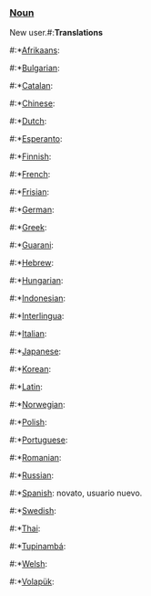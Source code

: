 ===[[Noun]]===
New user.#:'''Translations'''
#:*[[Afrikaans]]: 
#:*[[Bulgarian]]: 
#:*[[Catalan]]: 
#:*[[Chinese]]:
#:*[[Dutch]]: 
#:*[[Esperanto]]:
#:*[[Finnish]]: 
#:*[[French]]: 
#:*[[Frisian]]:
#:*[[German]]: 
#:*[[Greek]]: 
#:*[[Guarani]]:
#:*[[Hebrew]]: 
#:*[[Hungarian]]:
#:*[[Indonesian]]:
#:*[[Interlingua]]:
#:*[[Italian]]:
#:*[[Japanese]]:
#:*[[Korean]]:
#:*[[Latin]]: 
#:*[[Norwegian]]:
#:*[[Polish]]:
#:*[[Portuguese]]:
#:*[[Romanian]]:
#:*[[Russian]]:
#:*[[Spanish]]: novato, usuario nuevo.
#:*[[Swedish]]:
#:*[[Thai]]:
#:*[[Tupinambá]]:
#:*[[Welsh]]:
#:*[[Volapük]]: